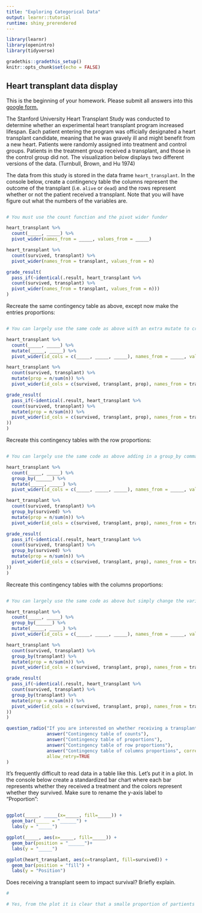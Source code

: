 ```yaml
---
title: "Exploring Categorical Data"
output: learnr::tutorial
runtime: shiny_prerendered
---
```


```r
library(learnr)
library(openintro)
library(tidyverse)

gradethis::gradethis_setup()
knitr::opts_chunk$set(echo = FALSE)
```


## Heart transplant data display

This is the beginning of your homework. Please submit all answers into this [google form.](https://forms.gle/CwbADH5KEKtD8fnn8)

The Stanford University Heart Transplant Study was conducted to determine whether an experimental heart transplant program increased lifespan. Each patient entering the program was officially designated a heart transplant candidate, meaning that he was gravely ill and might benefit from a new heart. Patients were randomly assigned into treatment and control groups. Patients in the treatment group received a transplant, and those in the control group did not. The visualization below displays two different versions of the data. (Turnbull, Brown, and Hu 1974)

The data from this study is stored in the data frame `heart_transplant`. In the console below, create a contingency table the columns represent the outcome of the transplant (i.e. `alive` or `dead`) and the rows represent whether or not the patient received a transplant. Note that you will have figure out what the numbers of the variables are.

```r

```

```r
# You must use the count function and the pivot wider funder
```

```r
heart_transplant %>%
  count(_____, _____) %>%
  pivot_wider(names_from = _____, values_from = _____)
```

```r
heart_transplant %>%
  count(survived, transplant) %>%
  pivot_wider(names_from = transplant, values_from = n)
```

```r
grade_result(
  pass_if(~identical(.result, heart_transplant %>%
  count(survived, transplant) %>%
  pivot_wider(names_from = transplant, values_from = n)))
)

```

Recreate the same contingency table as above, except now make the entries proportions:
```r

```

```r
# You can largely use the same code as above with an extra mutate to create the proportions and you must add an id_cols argument to your pivot_wider function to select the survived, transplant, and proportion columns (note the proportion columns will be called hwatever you name it in your mutate function)
```

```r
heart_transplant %>%
  count(_____, _____) %>%
  mutate(_____, _____) %>%
  pivot_wider(id_cols = c(_____, _____, _____), names_from = _____, values_from = _____)
```

```r
heart_transplant %>%
  count(survived, transplant) %>%
  mutate(prop = n/sum(n)) %>%
  pivot_wider(id_cols = c(survived, transplant, prop), names_from = transplant, values_from = prop)

```

```r
grade_result(
  pass_if(~identical(.result, heart_transplant %>%
  count(survived, transplant) %>%
  mutate(prop = n/sum(n)) %>%
  pivot_wider(id_cols = c(survived, transplant, prop), names_from = transplant, values_from = prop)
))
)

```

Recreate this contingency tables with the row proportions:
```r

```

```r
# You can largely use the same code as above adding in a group_by command to group by the survived variable
```

```r
heart_transplant %>%
  count(_____, _____) %>%
  group_by(______) %>%
  mutate(_____, _____) %>%
  pivot_wider(id_cols = c(_____, _____, _____), names_from = _____, values_from = _____)
```

```r
heart_transplant %>%
  count(survived, transplant) %>%
  group_by(survived) %>%
  mutate(prop = n/sum(n)) %>%
  pivot_wider(id_cols = c(survived, transplant, prop), names_from = transplant, values_from = prop)

```

```r
grade_result(
  pass_if(~identical(.result, heart_transplant %>%
  count(survived, transplant) %>%
  group_by(survived) %>%
  mutate(prop = n/sum(n)) %>%
  pivot_wider(id_cols = c(survived, transplant, prop), names_from = transplant, values_from = prop)
))
)
```

Recreate this contingency tables with the columns proportions:
```r

```

```r
# You can largely use the same code as above but simply change the variable you group by
```

```r
heart_transplant %>%
  count(_____, _____) %>%
  group_by(______) %>%
  mutate(_____, _____) %>%
  pivot_wider(id_cols = c(_____, _____, _____), names_from = _____, values_from = _____)
```

```r
heart_transplant %>%
  count(survived, transplant) %>%
  group_by(transplant) %>%
  mutate(prop = n/sum(n)) %>%
  pivot_wider(id_cols = c(survived, transplant, prop), names_from = transplant, values_from = prop)

```

```r
grade_result(
  pass_if(~identical(.result, heart_transplant %>%
  count(survived, transplant) %>%
  group_by(transplant) %>%
  mutate(prop = n/sum(n)) %>%
  pivot_wider(id_cols = c(survived, transplant, prop), names_from = transplant, values_from = prop)
))
)
```



```r
question_radio("If you are interested on whether receiving a transplant increases a patients change of survival, which table would be most useful?",
               answer("Contingency table of counts"),
               answer("Contingency table of proportions"),
               answer("Contingency table of row proportions"),
               answer("Contingency table of columns proportions", correct=TRUE, message="You'd want columnn proportions since it shows you whether a higher proportion of patients survive after receiving a transplant."),
               allow_retry=TRUE
)
```

It's frequently difficult to read data in a table like this. Let's put it in a plot. In the console below create a standardized bar chart where each bar represents whether they received a treatment and the colors represent whether they survived. Make sure to rename the y-axis label to "Proportion":

```r

```

```r
ggplot(_____, _____(x=_____, fill=_____)) +
  geom_bar(_____ = "______") +
  labs(y = "_____")
```

```r
ggplot(_____, aes(x=_____, fill=_____)) +
  geom_bar(position = "______")+
  labs(y = "_____")
```

```r
ggplot(heart_transplant, aes(x=transplant, fill=survived)) +
  geom_bar(position = "fill") +
  labs(y = "Position")
```


Does receiving a transplant seem to impact survival? Briefly explain.

```r
#
```

```r
# Yes, from the plot it is clear that a smalle proportion of partients die after receiving a transplant.
```